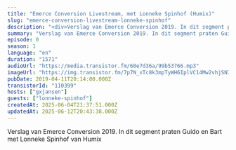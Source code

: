 ```yaml
---
title: "Emerce Conversion Livestream, met Lonneke Spinhof (Humix)"
slug: "emerce-conversion-livestream-lonneke-spinhof"
description: "<div>Verslag van Emerce Conversion 2019. In dit segment praten Guido en Bart met Lonneke Spinhof van Humix</div>"
summary: "Verslag van Emerce Conversion 2019. In dit segment praten Guido en Bart met Lonneke Spinhof van Humix"
episode: 0
season: 1
language: "en"
duration: "1571"
audioUrl: "https://media.transistor.fm/60e7d36a/99b53766.mp3"
imageUrl: "https://img.transistor.fm/7p7N_xTc8k3mpTyWH6IplVC14Mw2vhjSNIW8SWNH1VA/rs:fill:3000:3000:1/q:60/aHR0cHM6Ly9pbWct/dXBsb2FkLXByb2R1/Y3Rpb24udHJhbnNp/c3Rvci5mbS9lcGlz/b2RlLzExMDM5OS8x/NjAyMDc1OTkwLWFy/dHdvcmsuanBn.webp"
pubDate: 2019-04-11T20:14:00.000Z
transistorId: "110399"
hosts: ["gxjansen"]
guests: ["lonneke-spinhof"]
createdAt: 2025-06-04T21:37:51.000Z
updatedAt: 2025-06-12T20:43:38.000Z
---
```


Verslag van Emerce Conversion 2019. In dit segment praten Guido en Bart met Lonneke Spinhof van Humix
